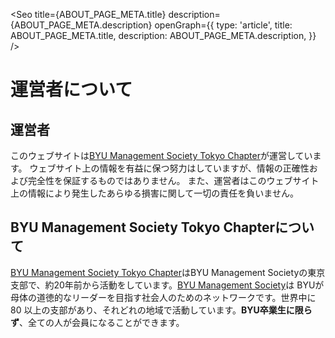 
<Seo
  title={ABOUT_PAGE_META.title}
  description={ABOUT_PAGE_META.description}
  openGraph={{
    type: 'article',
    title: ABOUT_PAGE_META.title,
    description: ABOUT_PAGE_META.description,
  }}
/>


# 運営者について


## 運営者

このウェブサイトは[BYU Management Society Tokyo Chapter](#BYU%20Management%20Society%20Tokyo%20Chapterについて)が運営しています。
ウェブサイト上の情報を有益に保つ努力はしていますが、情報の正確性および完全性を保証するものではありません。
また、運営者はこのウェブサイト上の情報により発生したあらゆる損害に関して一切の責任を負いません。


## BYU Management Society Tokyo Chapterについて

[BYU Management Society Tokyo Chapter](https://byums.byu.edu/tokyo/)はBYU Management
Societyの東京支部で、約20年前から活動をしています。[BYU Management Society](https://byums.byu.edu)は
BYUが母体の道徳的なリーダーを目指す社会人のためのネットワークです。世界中に80
以上の支部があり、それどれの地域で活動しています。**BYU卒業生に限らず**、全ての人が会員になることができます。
